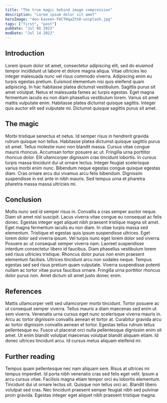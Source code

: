 ```yaml
---
title: "The true magic behind image compression"
description: "Lorem ipsum dolor sit amet"
heroImage: "don-kaveen-F0CTHqaZth0-unsplash.jpg"
tags: ["first", "post"]
pubDate: "Jul 08 2022"
modDate: "Jul 14 2022"
---
```


## Introduction
Lorem ipsum dolor sit amet, consectetur adipiscing elit, sed do eiusmod tempor incididunt ut labore et dolore magna aliqua. Vitae ultricies leo integer malesuada nunc vel risus commodo viverra. Adipiscing enim eu turpis egestas pretium. Euismod elementum nisi quis eleifend quam adipiscing. In hac habitasse platea dictumst vestibulum. Sagittis purus sit amet volutpat. Netus et malesuada fames ac turpis egestas. Eget magna fermentum iaculis eu non diam phasellus vestibulum lorem. Varius sit amet mattis vulputate enim. Habitasse platea dictumst quisque sagittis. Integer quis auctor elit sed vulputate mi. Dictumst quisque sagittis purus sit amet.

## The magic
Morbi tristique senectus et netus. Id semper risus in hendrerit gravida rutrum quisque non tellus. Habitasse platea dictumst quisque sagittis purus sit amet. Tellus molestie nunc non blandit massa. Cursus vitae congue mauris rhoncus. Accumsan tortor posuere ac ut. Fringilla urna porttitor rhoncus dolor. Elit ullamcorper dignissim cras tincidunt lobortis. In cursus turpis massa tincidunt dui ut ornare lectus. Integer feugiat scelerisque varius morbi enim nunc. Bibendum neque egestas congue quisque egestas diam. Cras ornare arcu dui vivamus arcu felis bibendum. Dignissim suspendisse in est ante in nibh mauris. Sed tempus urna et pharetra pharetra massa massa ultricies mi.

## Conclusion
Mollis nunc sed id semper risus in. Convallis a cras semper auctor neque. Diam sit amet nisl suscipit. Lacus viverra vitae congue eu consequat ac felis donec. Egestas integer eget aliquet nibh praesent tristique magna sit amet. Eget magna fermentum iaculis eu non diam. In vitae turpis massa sed elementum. Tristique et egestas quis ipsum suspendisse ultrices. Eget lorem dolor sed viverra ipsum. Vel turpis nunc eget lorem dolor sed viverra. Posuere ac ut consequat semper viverra nam. Laoreet suspendisse interdum consectetur libero id faucibus. Diam phasellus vestibulum lorem sed risus ultricies tristique. Rhoncus dolor purus non enim praesent elementum facilisis. Ultrices tincidunt arcu non sodales neque. Tempus egestas sed sed risus pretium quam vulputate. Viverra suspendisse potenti nullam ac tortor vitae purus faucibus ornare. Fringilla urna porttitor rhoncus dolor purus non. Amet dictum sit amet justo donec enim.

## References
Mattis ullamcorper velit sed ullamcorper morbi tincidunt. Tortor posuere ac ut consequat semper viverra. Tellus mauris a diam maecenas sed enim ut sem viverra. Venenatis urna cursus eget nunc scelerisque viverra mauris in. Arcu ac tortor dignissim convallis aenean et tortor at. Curabitur gravida arcu ac tortor dignissim convallis aenean et tortor. Egestas tellus rutrum tellus pellentesque eu. Fusce ut placerat orci nulla pellentesque dignissim enim sit amet. Ut enim blandit volutpat maecenas volutpat blandit aliquam etiam. Id donec ultrices tincidunt arcu. Id cursus metus aliquam eleifend mi.

## Further reading
Tempus quam pellentesque nec nam aliquam sem. Risus at ultrices mi tempus imperdiet. Id porta nibh venenatis cras sed felis eget velit. Ipsum a arcu cursus vitae. Facilisis magna etiam tempor orci eu lobortis elementum. Tincidunt dui ut ornare lectus sit. Quisque non tellus orci ac. Blandit libero volutpat sed cras. Nec tincidunt praesent semper feugiat nibh sed pulvinar proin gravida. Egestas integer eget aliquet nibh praesent tristique magna.
